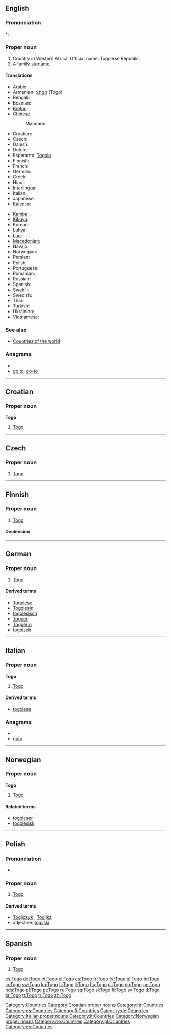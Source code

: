 {{also|togo}}
==English==

===Pronunciation===
*: {{rhymes|əʊɡəʊ}}

===Proper noun===
{{en-proper noun}}

# Country in Western Africa. Official name: Togolese Republic.
# A family [[surname]].

====Translations====
{{trans-top|Togolese Republic}}
* Arabic: {{t|ar|توغو|m|tr=tuughu}}
* Armenian: [[Տոգո]] (Togo)
* Bengali: {{t-|bn|টোগো}}
* Bosnian: {{t-|bs|Togo|m}}
* [[Breton]]: {{t-|br|Togo|xs=Breton}}
* Chinese:
*: Mandarin: {{t-|cmn|多哥|tr=Duōgē|sc=Hani}}
* Croatian: {{t+|hr|Togo|m}}
* Czech: {{t-|cs|Togo|n}}
* Danish: {{t-|da|Togo}}
* Dutch: {{t+|nl|Togo}}
* Esperanto: [[Togolo]]
* Finnish: {{t+|fi|Togo}}
* French: {{t+|fr|Togo|m}}
* German: {{t+|de|Togo}}
* Greek: {{t+|el|Τόγκο|n}}
* Hindi: {{t|hi|टोगो|tr=togo|xs=Hindi}}
* [[Interlingua]]: {{t-|ia|Togo|xs=Interlingua}}
* Italian: {{t-|it|Togo|m}}
* Japanese: {{t-|ja|トーゴ|tr=Tōgo}}
* [[Kalenjin]]: {{tø|kln|Togo}}
{{trans-mid}}
* [[Kamba]]: {{tø|kam|Togo}},  {{tø|kam}}
* [[Kikuyu]]: {{tø|ki|Togo}}
* Korean: {{t+|ko|토고|tr=Togo|sc=Hang}}
* [[Luhya]]: {{tø|luy|Togo}}
* [[Luo]]: {{tø|luo|Togo}}
* [[Macedonian]]: {{t-|mk|Того|n|tr=Tógo}}
* Navajo: {{tø|nv|Tʼóogo}}
* Norwegian: {{t+|no|Togo}}
* Persian: {{t-|fa|توگو|xs=Persian}}
* Polish: {{t+|pl|Togo}}
* Portuguese: {{t+|pt|Togo}}
* Romanian: {{t-|ro|Togo|n}}
* Russian: {{t-|ru|Того|f|tr=Tógo}} {{indeclinable}}
* Spanish: {{t+|es|Togo}}
* Swahili: {{t+|sw|Togo|xs=Swahili}}
* Swedish: {{t+|sv|Togo}}
* Thai: {{t|th|โตโก|tr=toko}}
* Turkish: {{t+|tr|Togo}}
* Ukrainian: {{t+|uk|Того|f|tr=Tóho|xs=Ukrainian}}
* Vietnamese: {{t-|vi|Togo|xs=Vietnamese}}
{{trans-bottom}}

===See also===
* [[Appendix:Countries of the world|Countries of the world]]

===Anagrams===
* {{alphagram|goot}}
* [[go to#English|go to]], [[go-to#English|go-to]]

[[Category:Countries]]

----

==Croatian==

===Proper noun===
'''Togo''' {{m}}

# [[#English|Togo]]

[[Category:Croatian proper nouns]]
[[Category:hr:Countries]]

----

==Czech==

===Proper noun===
{{cs-proper noun|g=n}}

# [[#English|Togo]]

[[Category:cs:Countries]]

----

==Finnish==
{{wikipedia|lang=fi}}

===Proper noun===
{{infl|fi|proper noun}}

# [[#English|Togo]]

====Declension====
{{fi-decl-valo|Tog|nopl=1}}

[[Category:fi:Countries]]

----

==German==
{{wikipedia|lang=de}}

===Proper noun===
{{infl|de|proper noun|g=n}}

# [[#English|Togo]]

====Derived terms====
* [[Togolese]]
* [[Togolesin]]
* [[togolesisch]]
* [[Togoer]]
* [[Togoerin]]
* [[togoisch]]

[[Category:de:Countries]]

----

==Italian==
{{wikipedia|lang=it}}

===Proper noun===
'''Togo''' {{m}}

# [[#English|Togo]]

====Derived terms====
* [[togolese]]

===Anagrams===
* {{alphagram|goot}}
* [[goto#Italian|goto]]

[[Category:Italian proper nouns]]
[[Category:it:Countries]]

----

==Norwegian==

===Proper noun===
'''Togo'''

# [[#English|Togo]]

====Related terms====
* [[togoleser]]
* [[togolesisk]]

[[Category:Norwegian proper nouns]]
[[Category:no:Countries]]

----

==Polish==

===Pronunciation===
* {{IPA|/ˈt̪ɔɡɔ/|lang=pl}}

===Proper noun===
{{infl|pl|proper noun|g=n|undeclinable}}

# [[#English|Togo]]

====Derived terms====
* [[Togijczyk]] {{m}}, [[Togijka]] {{f}}
* adjective: [[togijski]]

[[Category:pl:Countries]]

----

==Spanish==
{{wikipedia|lang=es}}

===Proper noun===
{{es-proper noun}}

# [[#English|Togo]]

[[Category:es:Countries]]

[[cs:Togo]]
[[de:Togo]]
[[et:Togo]]
[[el:Togo]]
[[es:Togo]]
[[fr:Togo]]
[[fy:Togo]]
[[gl:Togo]]
[[hr:Togo]]
[[io:Togo]]
[[sw:Togo]]
[[ku:Togo]]
[[lt:Togo]]
[[li:Togo]]
[[hu:Togo]]
[[nl:Togo]]
[[no:Togo]]
[[nn:Togo]]
[[nds:Togo]]
[[pl:Togo]]
[[pt:Togo]]
[[ru:Togo]]
[[sq:Togo]]
[[sl:Togo]]
[[fi:Togo]]
[[sv:Togo]]
[[tl:Togo]]
[[ta:Togo]]
[[tt:Togo]]
[[tr:Togo]]
[[zh:Togo]]